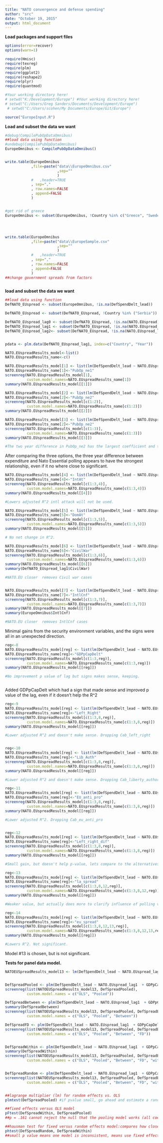 ```yaml
---
title: "NATO convergence and defense spending"
author: "src"
date: "October 19, 2015"
output: html_document
---
```


**Load packages and support files**
```r
options(error=recover)
options(warn=1)

require(Hmisc)
require(texreg)
require(plm)
require(ggplot2)
require(reshape2)
require(plyr)
require(quantmod)

#Your working directory here!
# setwd("K:/Development/Europe") #Your working directory here!
# setwd("C:/Users/Greg Sanders/Documents/Development/Europe")
 # setwd("C:/Users/scohen/My Documents/Europe/Git/Europe")

source("EuropeInput.R")

```


**Load and subset the data we want**
```r


#debug(CompilePubOpDataOmnibus)
##load data using function
#undebug(CompilePubOpDataOmnibus)
EuropeOmnibus <- CompilePubOpDataOmnibus()


write.table(EuropeOmnibus
            ,file=paste("data\\EuropeOmnibus.csv"
                        ,sep=""
                        )
            #   ,header=TRUE
            , sep=","
            , row.names=FALSE
            , append=FALSE
            )


#get rid of greece
EuropeOmnibus <- subset(EuropeOmnibus, !Country %in% c("Greece", "Sweden","Russia","United States"))




write.table(EuropeOmnibus
            ,file=paste("data\\EuropeSample.csv"
                        ,sep=""
                        )
            #   ,header=TRUE
            , sep=","
            , row.names=FALSE
            , append=FALSE
            )
##change government spreads from factors



```


**load and subset the data we want**
```r

##load data using function
DefNATO_EUspread <- subset(EuropeOmnibus, !is.na(DefSpendDelt_lead))

DefNATO_EUspread <- subset(DefNATO_EUspread, !Country %in% ("Serbia"))

DefNATO_EUspread_lag0 <- subset(DefNATO_EUspread, !is.na(NATO.EUspread))
DefNATO_EUspread_lag1 <- subset(DefNATO_EUspread, !is.na(NATO.EUspread_lag1))
DefNATO_EUspread_lag2<- subset(DefNATO_EUspread, !is.na(NATO.EUspread_lag2))


pdata <- plm.data(DefNATO_EUspread_lag1, index=c("Country", "Year"))


```



``` r
NATO.EUspreadResults_model<-list()
NATO.EUspreadResults_name<-c()

NATO.EUspreadResults_model[1] <- list(lm(DefSpendDelt_lead ~ NATO.EUspread, DefNATO_EUspread_lag0) )
NATO.EUspreadResults_name[1]<-"PubOp_ne1"
screenreg(NATO.EUspreadResults_model[1],
          custom.model.names=NATO.EUspreadResults_name[1])
summary(NATO.EUspreadResults_model[[1]])

NATO.EUspreadResults_model[2] <- list(lm(DefSpendDelt_lead ~ NATO.EUspread_lag1, DefNATO_EUspread_lag1))
NATO.EUspreadResults_name[2]<-"PubOp_ne2"
screenreg(NATO.EUspreadResults_model[c(1:2)],
          custom.model.names=NATO.EUspreadResults_name[c(1:2)])
summary(NATO.EUspreadResults_model[[2]])

NATO.EUspreadResults_model[3] <- list(lm(DefSpendDelt_lead ~ NATO.EUspread_lag2, DefNATO_EUspread_lag2))
NATO.EUspreadResults_name[2]<-"PubOp_ne2"
screenreg(NATO.EUspreadResults_model[c(1:3)],
          custom.model.names=NATO.EUspreadResults_name[c(1:3)])
summary(NATO.EUspreadResults_model[[3]])

#The two year difference in PubOp_ne2 has the largest coefficient and the smallest p-value.

```

After comparing the three options, the three year difference between expenditure and Nato Essential polling appears to have the strongest relationship, even if it no where close to significant.


``` r


NATO.EUspreadResults_model[4] <- list(lm(DefSpendDelt_lead ~ NATO.EUspread_lag1  + IntAt, DefNATO_EUspread_lag1))
NATO.EUspreadResults_name[4]<-"IntAt"
screenreg(NATO.EUspreadResults_model[c(1:3,4)],
          custom.model.names=NATO.EUspreadResults_name[c(1:3,4)])
summary(NATO.EUspreadResults_model[[4]])

#Lowers adjusted R^2 intl attack will not be used.

NATO.EUspreadResults_model[5] <- list(lm(DefSpendDelt_lead ~ NATO.EUspread_lag1  + DomAt, DefNATO_EUspread_lag1))
NATO.EUspreadResults_name[5]<-"DomAt"
screenreg(NATO.EUspreadResults_model[c(1:3,5)],
          custom.model.names=NATO.EUspreadResults_name[c(1:3,5)])
summary(NATO.EUspreadResults_model[[5]])

# No net change in R^2.

NATO.EUspreadResults_model[6] <- list(lm(DefSpendDelt_lead ~ NATO.EUspread_lag1  + CivilWar, DefNATO_EUspread_lag1))
NATO.EUspreadResults_name[6]<-"CivilWar"
screenreg(NATO.EUspreadResults_model[c(1:3,6)],
          custom.model.names=NATO.EUspreadResults_name[c(1:3,6)])
summary(NATO.EUspreadResults_model[[6]])
summary(DefNATO_EUspread_lag1$CivilWar)

#NATO.EU closer  removes Civil war cases 


NATO.EUspreadResults_model[7] <- list(lm(DefSpendDelt_lead ~ NATO.EUspread_lag1  + IntlCnf, DefNATO_EUspread_lag1))
NATO.EUspreadResults_name[7]<-"IntlCnf"
screenreg(NATO.EUspreadResults_model[c(1:3,7)],
          custom.model.names=NATO.EUspreadResults_name[c(1:3,7)])
summary(NATO.EUspreadResults_model[[7]])
summary(EuropeOmnibus$IntlCnf)

#NATO.EU closer  removes IntlCnf cases 

```

Minimal gains from the security environment variables, and the signs were all in an unexpected direction.


``` r


reg<-8
NATO.EUspreadResults_model[reg] <- list(lm(DefSpendDelt_lead ~ NATO.EUspread_lag1  + GDPpCapDelt, DefNATO_EUspread_lag1))
NATO.EUspreadResults_name[reg]<-"GDPpCapDelt"
screenreg(NATO.EUspreadResults_model[c(1:3,reg)],
          custom.model.names=NATO.EUspreadResults_name[c(1:3,reg)])
summary(NATO.EUspreadResults_model[[reg]])

#No improvement p value of lag but signs makes sense, keeping.



```

Added GDPpCapDelt which had a sign that made sense and improved p value of the lag, even if it doesn't help the R^2

``` r


reg<-9
NATO.EUspreadResults_model[reg] <- list(lm(DefSpendDelt_lead ~ NATO.EUspread_lag1  + GDPpCapDelt + Cab_left_right, DefNATO_EUspread_lag1))
NATO.EUspreadResults_name[reg]<-"Left_Right"
screenreg(NATO.EUspreadResults_model[c(1:3,8,reg)],
          custom.model.names=NATO.EUspreadResults_name[c(1:3,8,reg)])
summary(NATO.EUspreadResults_model[[reg]])

#Lower adjusted R^2 and doesn't make sense. Dropping Cab_left_right


reg<-10
NATO.EUspreadResults_model[reg] <- list(lm(DefSpendDelt_lead ~ NATO.EUspread_lag1  + GDPpCapDelt + Cab_liberty_authority, DefNATO_EUspread_lag1))
NATO.EUspreadResults_name[reg]<-"Lib_Auth"
screenreg(NATO.EUspreadResults_model[c(1:3,8,reg)],
          custom.model.names=NATO.EUspreadResults_name[c(1:3,8,reg)])
summary(NATO.EUspreadResults_model[[reg]])

#Lower adjusted R^2 and doesn't make sense. Dropping Cab_liberty_authority

reg<-11
NATO.EUspreadResults_model[reg] <- list(lm(DefSpendDelt_lead ~ NATO.EUspread_lag1  + GDPpCapDelt + Cab_eu_anti_pro, DefNATO_EUspread_lag1))
NATO.EUspreadResults_name[reg]<-"EU_anti_pro"
screenreg(NATO.EUspreadResults_model[c(1:3,8,reg)],
          custom.model.names=NATO.EUspreadResults_name[c(1:3,8,reg)])
summary(NATO.EUspreadResults_model[[reg]])

#Lower adjusted R^2. Dropping Cab_eu_anti_pro


reg<-12
NATO.EUspreadResults_model[reg] <- list(lm(DefSpendDelt_lead ~ NATO.EUspread_lag1  + GDPpCapDelt + left_right_ls_spread, DefNATO_EUspread_lag1))
NATO.EUspreadResults_name[reg]<-"Left_right_dif"
screenreg(NATO.EUspreadResults_model[c(1:3,8,reg)],
          custom.model.names=NATO.EUspreadResults_name[c(1:3,8,reg)])
summary(NATO.EUspreadResults_model[[reg]])

#Small gain, but doesn't help p-value, lets compare to the alternatives.

reg<-13
NATO.EUspreadResults_model[reg] <- list(lm(DefSpendDelt_lead ~ NATO.EUspread_lag1  + GDPpCapDelt + liberty_authority_ls_spread, DefNATO_EUspread_lag1))
NATO.EUspreadResults_name[reg]<-"la_spread"
screenreg(NATO.EUspreadResults_model[c(1:3,8,12,reg)],
          custom.model.names=NATO.EUspreadResults_name[c(1:3,8,12,reg)])
summary(NATO.EUspreadResults_model[[reg]])

#Weaker value, but actually does more to clarify influence of polling variable.

reg<-14
NATO.EUspreadResults_model[reg] <- list(lm(DefSpendDelt_lead ~ NATO.EUspread_lag1  + GDPpCapDelt + eu_anti_pro_ls_spread, DefNATO_EUspread_lag1))
NATO.EUspreadResults_name[reg]<-"eu_spread"
screenreg(NATO.EUspreadResults_model[c(1:3,8,12,13,reg)],
          custom.model.names=NATO.EUspreadResults_name[c(1:3,8,12,13,reg)])
summary(NATO.EUspreadResults_model[[reg]])

#Lowers R^2. Not significant.


```

Model #13 is chosen, but is not significant.



**Tests for panel data model.**

``` r


NATOEUSpreadResults_model13 <- lm(DefSpendDelt_lead ~ NATO.EUspread_lag1  + GDPpCapDelt + liberty_authority_ls_spread, DefNATO_EUspread_lag1)


DefSpreadPooled <- plm(DefSpendDelt_lead ~ NATO.EUspread_lag1  + GDPpCapDelt + liberty_authority_ls_spread, data = pdata, model = "pooling")
screenreg(list(NATOEUSpreadResults_model13, DefSpreadPooled),
          custom.model.names = c("OLS", "Pooled"))

DefSpreadBetween <- plm(DefSpendDelt_lead ~ NATO.EUspread_lag1  + GDPpCapDelt + liberty_authority_ls_spread, data = pdata, model = "between")
summary(DefSpreadBetween)
screenreg(list(NATOEUSpreadResults_model13, DefSpreadPooled, DefSpreadBetween),
          custom.model.names = c("OLS", "Pooled", "Between"))

DefSpreadFD <- plm(DefSpendDelt_lead ~ NATO.EUspread_lag1  + GDPpCapDelt + liberty_authority_ls_spread, data = pdata, model = "fd") ##when variables don't vary from one year to the next, the variable is dropped because the first difference takes difference of the model averaged over time from the original model and for these variables the value would be 0.
screenreg(list(NATOEUSpreadResults_model13, DefSpreadPooled, DefSpreadBetween, DefSpreadFD),
          custom.model.names = c("OLS", "Pooled", "Between", "FD"))


DefSpreadWithin <- plm(DefSpendDelt_lead ~ NATO.EUspread_lag1  + GDPpCapDelt + liberty_authority_ls_spread, data =  pdata, model = "within")
summary(DefSpreadWithin)
screenreg(list(NATOEUSpreadResults_model13, DefSpreadPooled, DefSpreadBetween, DefSpreadFD, DefSpreadWithin),
          custom.model.names = c("OLS", "Pooled", "Between", "FD", "within"))


DefSpreadRandom <- plm(DefSpendDelt_lead ~ NATO.EUspread_lag1  + GDPpCapDelt + liberty_authority_ls_spread, data = pdata, model = "random")
screenreg(list(NATOEUSpreadResults_model13, DefSpreadPooled, DefSpreadBetween, DefSpreadFD, DefSpreadWithin, DefSpreadRandom),
          custom.model.names = c("OLS", "Pooled", "Between", "FD", "within", "Random"))


##lagrange multiplier (lm) for random effects vs. OLS
plmtest(DefSpreadPooled) #if pvalue small, go ahead and estimate a random effects model. "alternative hypothesis, significant effects"

##fixed effects versus OLS model
pFtest(DefSpreadWithin, DefSpreadPooled)
##p = .161 cannot reject the null that the pooling model works (all coefficients for each country should be the same ever year) if p value low, supports the within model(accept alternative hypothesis: significant effects)

##hausman test for fixed versus random effects model:compares how close the coefficients of the model are:
phtest(DefSpreadRandom, DefSpreadWithin)
##small p value means one model is inconsistent, means use fixed effects model b/c that gives you consistent estimates.
```

